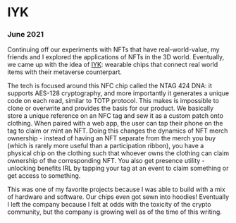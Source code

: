 
# IYK

### June 2021

Continuing off our <Link href="/projects/moments">experiments</Link> with NFTs that have real-world-value, my friends and I explored the applications of NFTs in the 3D world. Eventually, we came up with the idea of <a href="https://iyk.app">IYK</a>: wearable chips that connect real world items with their metaverse counterpart.

The tech is focused around this NFC chip called the NTAG 424 DNA: it supports AES-128 cryptography, and more importantly it generates a unique code on each read, similar to TOTP protocol. This makes is impossible to clone or overwrite and provides the basis for our product. We basically store a unique reference on an NFC tag and sew it as a custom patch onto clothing. When paired with a web app, the user can tap their phone on the tag to claim or mint an NFT. Doing this changes the dynamics of NFT merch ownership - instead of having an NFT separate from the merch you buy (which is rarely more useful than a participation ribbon), you have a physical chip on the clothing such that whoever owns the clothing can claim ownership of the corresponding NFT. You also get presence utility - unlocking benefits IRL by tapping your tag at an event to claim something or get access to something.

This was one of my favorite projects because I was able to build with a mix of hardware and software. Our chips even got sewn into hoodies! Eventually I left the company because I felt at odds with the toxicity of the crypto community, but the company is growing well as of the time of this writing.
